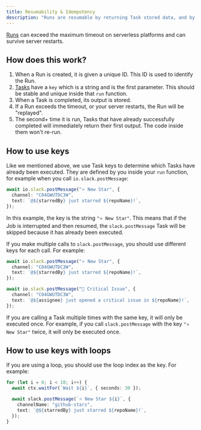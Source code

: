 ```yaml
---
title: Resumability & Idempotency
description: "Runs are resumable by returning Task stored data, and by utilizing Idempotency."
---
```


[Runs](documentation/concepts/runs) can exceed the maximum timeout on serverless platforms and can survive server restarts.

## How does this work?

1. When a Run is created, it is given a unique ID. This ID is used to identify the Run.
2. [Tasks](documentation/concepts/tasks) have a `key` which is a string and is the first parameter. This should be stable and unique inside that `run` function.
3. When a Task is completed, its output is stored.
4. If a Run exceeds the timeout, or your server restarts, the Run will be "replayed".
5. The second+ time it is run, Tasks that have already successfully completed will immediately return their first output. The code inside them won't re-run.

## How to use keys

Like we mentioned above, we use Task keys to determine which Tasks have already been executed. They are defined by you inside your `run` function, for example when you call `io.slack.postMessage`:

```ts
await io.slack.postMessage("⭐️ New Star", {
  channel: "C04GWUTDC3W",
  text: `@${starredBy} just starred ${repoName}!`,
});
```

In this example, the key is the string `"⭐️ New Star"`. This means that if the Job is interrupted and then resumed, the `slack.postMessage` Task will be skipped because it has already been executed.

If you make multiple calls to `slack.postMessage`, you should use different keys for each call. For example:

```ts
await io.slack.postMessage("⭐️ New Star", {
  channel: "C04GWUTDC3W",
  text: `@${starredBy} just starred ${repoName}!`,
});

await io.slack.postMessage("🚨 Critical Issue", {
  channel: "C04GWUTDC3W",
  text: `@${assignee} just opened a critical issue in ${repoName}!`,
});
```

If you are calling a Task multiple times with the same key, it will only be executed once. For example, if you call `slack.postMessage` with the key `"⭐️ New Star"` twice, it will only be executed once.

## How to use keys with loops

If you are using a loop, you should use the loop index as the key. For example:

```ts
for (let i = 0; i < 10; i++) {
  await ctx.waitFor(`Wait ${i}`, { seconds: 30 });

  await slack.postMessage(`⭐️ New Star ${i}`, {
    channelName: "github-stars",
    text: `@${starredBy} just starred ${repoName}!`,
  });
}
```
